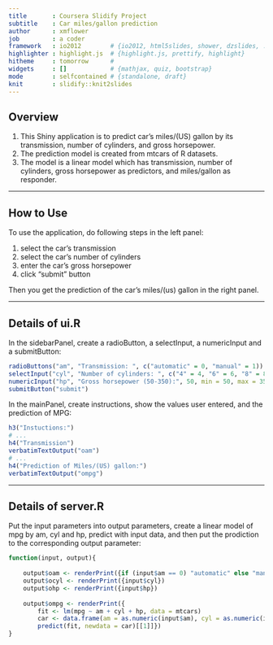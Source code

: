 ```yaml
---
title       : Coursera Slidify Project
subtitle    : Car miles/gallon prediction
author      : xmflower
job         : a coder
framework   : io2012        # {io2012, html5slides, shower, dzslides, ...}
highlighter : highlight.js  # {highlight.js, prettify, highlight}
hitheme     : tomorrow      # 
widgets     : []            # {mathjax, quiz, bootstrap}
mode        : selfcontained # {standalone, draft}
knit        : slidify::knit2slides
---
```


## Overview
  
1. This Shiny application is to predict car's miles/(US) gallon by its transmission, number of cylinders, and gross horsepower.  
2. The prediction model is created from mtcars of R datasets.   
3. The model is a linear model which has transmission, number of cylinders, gross horsepower as predictors, and miles/gallon as responder.   

--- 

## How to Use
  
To use the application, do following steps in the left panel:  
  
1. select the car's transmission    
2. select the car's number of cylinders  
3. enter the car's gross horsepower  
4. click "submit" button  
  
Then you get the prediction of the car's miles/(us) gallon in the right panel.  

---

## Details of ui.R

In the sidebarPanel, create a radioButton, a selectInput, a numericInput and a submitButton:
```r
radioButtons("am", "Transmission: ", c("automatic" = 0, "manual" = 1))
selectInput("cyl", "Number of cylinders: ", c("4" = 4, "6" = 6, "8" = 8))
numericInput("hp", "Gross horsepower (50-350):", 50, min = 50, max = 350, step = 1)
submitButton("submit")
```
In the mainPanel, create instructions, show the values user entered, and the prediction of MPG:
```r
h3("Instuctions:")
# ...
h4("Transmission")
verbatimTextOutput("oam")
# ...
h4("Prediction of Miles/(US) gallon:")
verbatimTextOutput("ompg")
```

--- 

## Details of server.R

Put the input parameters into output parameters, create a linear model of mpg by am, cyl and hp, predict with input data, and then put the prodiction to the corresponding output parameter:
```r
function(input, output){
           
    output$oam <- renderPrint({if (input$am == 0) "automatic" else "manual"})
    output$ocyl <- renderPrint({input$cyl})
    output$ohp <- renderPrint({input$hp})
    
    output$ompg <- renderPrint({
        fit <- lm(mpg ~ am + cyl + hp, data = mtcars)
        car <- data.frame(am = as.numeric(input$am), cyl = as.numeric(input$cyl), hp = input$hp)
        predict(fit, newdata = car)[[1]]})
}
```





